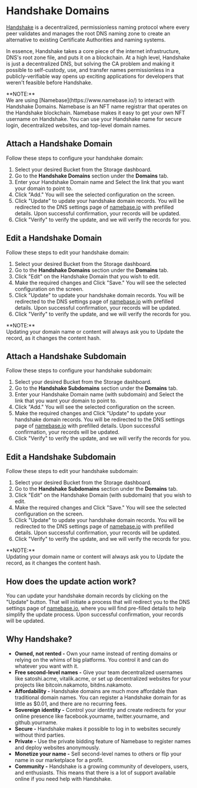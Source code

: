 
# Handshake Domains

[Handshake](https://handshake.org/) is a decentralized, permissionless naming protocol where every peer validates and manages the root DNS naming zone to create an alternative to existing Certificate Authorities and naming systems.

In essence, Handshake takes a core piece of the internet infrastructure, DNS's root zone file, and puts it on a blockchain. At a high level, Handshake is just a decentralized DNS, but solving the CA problem and making it possible to self-custody, use, and transfer names permissionless in a publicly-verifiable way opens up exciting applications for developers that weren't feasible before Handshake.

<Callout type="info">
  **NOTE:** <br /> We are using [Namebase](https://www.namebase.io/) to interact
  with Handshake Domains. Namebase is an NFT name registrar that operates on the
  Handshake blockchain. Namebase makes it easy to get your own NFT username on
  Handshake. You can use your Handshake name for secure login, decentralized
  websites, and top-level domain names.
</Callout>

## Attach a Handshake Domain

Follow these steps to configure your handshake domain:

1. Select your desired Bucket from the Storage dashboard.
2. Go to the **Handshake Domains** section under the **Domains** tab.
3. Enter your Handshake Domain name and Select the link that you want your domain to point to.
4. Click "Add." You will see the selected configuration on the screen.
5. Click "Update" to update your handshake domain records. You will be redirected to the DNS settings page of [namebase.io](https://www.namebase.io/) with prefilled details. Upon successful confirmation, your records will be updated.
6. Click "Verify" to verify the update, and we will verify the records for you.

## Edit a Handshake Domain

Follow these steps to edit your handshake domain:

1. Select your desired Bucket from the Storage dashboard.
2. Go to the **Handshake Domains** section under the **Domains** tab.
3. Click "Edit" on the Handshake Domain that you wish to edit.
4. Make the required changes and Click "Save." You will see the selected configuration on the screen.
5. Click "Update" to update your handshake domain records. You will be redirected to the DNS settings page of [namebase.io](https://www.namebase.io/) with prefilled details. Upon successful confirmation, your records will be updated.
6. Click "Verify" to verify the update, and we will verify the records for you.

<Callout type="info">
  **NOTE:** <br /> Updating your domain name or content will always ask you to
  Update the record, as it changes the content hash.
</Callout>

## Attach a Handshake Subdomain

Follow these steps to configure your handshake subdomain:

1. Select your desired Bucket from the Storage dashboard.
2. Go to the **Handshake Subdomains** section under the **Domains** tab.
3. Enter your Handshake Domain name (with subdomain) and Select the link that you want your domain to point to.
4. Click "Add." You will see the selected configuration on the screen.
5. Make the required changes and Click "Update" to update your handshake domain records. You will be redirected to the DNS settings page of [namebase.io](https://www.namebase.io/) with prefilled details. Upon successful confirmation, your records will be updated.
6. Click "Verify" to verify the update, and we will verify the records for you.

## Edit a Handshake Subdomain

Follow these steps to edit your handshake subdomain:

1. Select your desired Bucket from the Storage dashboard.
2. Go to the **Handshake Subdomains** section under the **Domains** tab.
3. Click "Edit" on the Handshake Domain (with subdomain) that you wish to edit.
4. Make the required changes and Click "Save." You will see the selected configuration on the screen.
5. Click "Update" to update your handshake domain records. You will be redirected to the DNS settings page of [namebase.io](https://www.namebase.io/) with prefilled details. Upon successful confirmation, your records will be updated.
6. Click "Verify" to verify the update, and we will verify the records for you.

<Callout type="info">
  **NOTE:** <br /> Updating your domain name or content will always ask you to
  Update the record, as it changes the content hash.
</Callout>

## How does the update action work?

You can update your handshake domain records by clicking on the "Update" button.
That will initiate a process that will redirect you to the DNS settings page of [namebase.io](https://www.namebase.io/),
where you will find pre-filled details to help simplify the update process. Upon successful confirmation,
your records will be updated.

## Why Handshake?​

- **Owned, not rented -** Own your name instead of renting domains or relying on the whims of big platforms. You control it and can do whatever you want with it.
- **Free second-level names -** Give your team decentralized usernames like satoshi.acme, vitalik.acme, or set up decentralized websites for your projects like bitcoin.nakamoto, bitdns.nakamoto.
- **Affordability -** Handshake domains are much more affordable than traditional domain names. You can register a Handshake domain for as little as $0.01, and there are no recurring fees.
- **Sovereign identity -** Control your identity and create redirects for your online presence like facebook.yourname, twitter.yourname, and github.yourname.
- **Secure -** Handshake makes it possible to log in to websites securely without third parties.
- **Private -** Use the private bidding feature of Namebase to register names and deploy websites anonymously.
- **Monetize your name -** Sell second-level names to others or flip your name in our marketplace for a profit.
- **Community -** Handshake is a growing community of developers, users, and enthusiasts. This means that there is a lot of support available online if you need help with Handshake.

<Navigation name="Storage Handshake Domains" />
